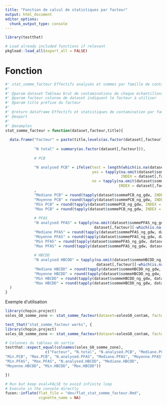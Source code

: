 ```yaml
---
title: "Fonction de calcul de statistiques par facteur"
output: html_document
editor_options: 
  chunk_output_type: console
---
```


```r
library(testthat)
```

```r
# Load already included functions if relevant
pkgload::load_all(export_all = FALSE)
```

# Fonction

```r
#' stat_somme_facteur Effectifs analysés et sommes par famille de contaminant en fonction d'un facteur
#'
#' @param dataset Tableau brut de contaminations de chaque échantillons pour chaque contaminant des familles PCB, PFAS et HBCDD
#' @param facteur colonne de dataset indiquant le facteur à utiliser
#' @param title préfixe du facteur 
#'
#' @return dataframe Effectifs et statistiques de contamination par famille de contaminants pour un sous-groupe de données défini par un facteur.
#' @export
#'
#' @examples
stat_somme_facteur = function(dataset,facteur,title){
  
  data.frame("Facteur" = paste(title,levels(as.factor(dataset[,facteur]))),
    
             "N total" = summary(as.factor(dataset[,facteur])),
             
             # PCB

             "N analysed PCB" = ifelse(test = length(which(is.na(dataset$sommePCB_ng_gdw)==T))==0,
                                       yes = tapply(na.omit(dataset$sommePCB_ng_gdw), 
                                                    INDEX = dataset[,facteur], FUN = length),
                                       no = tapply(na.omit(dataset$sommePCB_ng_gdw), 
                                                   INDEX = dataset[,facteur][-which(is.na(dataset$sommePCB_ng_gdw)==T)], FUN = length))
             ,
             "Mediane PCB" = round(tapply(dataset$sommePCB_ng_gdw, INDEX = dataset[,facteur], FUN = median, na.rm=T),digits = 0),
             "Moyenne PCB" = round(tapply(dataset$sommePCB_ng_gdw, INDEX = dataset[,facteur], FUN = mean, na.rm=T),digits = 0),
             "Min PCB" = round(tapply(dataset$sommePCB_ng_gdw, INDEX = dataset[,facteur], FUN = min, na.rm=T),digits = 0),
             "Max PCB" = round(tapply(dataset$sommePCB_ng_gdw, INDEX = dataset[,facteur], FUN = max, na.rm=T),digits = 0),
             
             # PFAS
             "N analysed PFAS" = tapply(na.omit(dataset$sommePFAS_ng_gdw), 
                                        dataset[,facteur][-which(is.na(dataset$sommePFAS_ng_gdw)==T)], FUN = length),
             "Mediane PFAS" = round(tapply(dataset$sommePFAS_ng_gdw, dataset[,facteur], FUN = median, na.rm=T),digits = 1),
             "Moyenne PFAS" = round(tapply(dataset$sommePFAS_ng_gdw, dataset[,facteur], FUN = mean, na.rm=T),digits = 1),
             "Min PFAS" = round(tapply(dataset$sommePFAS_ng_gdw, dataset[,facteur], FUN = min, na.rm=T),digits = 1),
             "Max PFAS" = round(tapply(dataset$sommePFAS_ng_gdw, dataset[,facteur], FUN = max, na.rm=T),digits = 1),
             
             # HBCDD
             "N analysed HBCDD" = tapply(na.omit(dataset$sommeHBCDD_ng_gdw), 
                                         dataset[,facteur][-which(is.na(dataset$sommeHBCDD_ng_gdw)==T)], FUN = length),
             "Mediane HBCDD" = round(tapply(dataset$sommeHBCDD_ng_gdw, dataset[,facteur], FUN = median, na.rm=T),digits = 2),
             "Moyenne HBCDD" = round(tapply(dataset$sommeHBCDD_ng_gdw, dataset[,facteur], FUN = mean, na.rm=T),digits = 2),
             "Min HBCDD" = round(tapply(dataset$sommeHBCDD_ng_gdw, dataset[,facteur], FUN = min, na.rm=T),digits = 2),
             "Max HBCDD" = round(tapply(dataset$sommeHBCDD_ng_gdw, dataset[,facteur], FUN = max, na.rm=T),digits = 2)
  )
}
```

Exemple d'utilisation
```r
library(chopin.project)
soles_G0_somme_zone <- stat_somme_facteur(dataset=solesG0_contam, facteur = "zone", title="G0")
```


```r
test_that("stat_somme_facteur works", {
library(chopin.project)
soles_G0_somme_zone <- stat_somme_facteur(dataset=solesG0_contam, facteur = "zone", title="G0")

# Colonnes du tableau de sortie
testthat::expect_equal(colnames(soles_G0_somme_zone),
                  c("Facteur", "N.total", "N.analysed.PCB", "Mediane.PCB", "Moyenne.PCB", 
"Min.PCB", "Max.PCB", "N.analysed.PFAS", "Mediane.PFAS", "Moyenne.PFAS", 
"Min.PFAS", "Max.PFAS", "N.analysed.HBCDD", "Mediane.HBCDD", 
"Moyenne.HBCDD", "Min.HBCDD", "Max.HBCDD"))

})
```


```r
# Run but keep eval=FALSE to avoid infinite loop
# Execute in the console directly
fusen::inflate(flat_file = "dev/flat_stat_somme_facteur.Rmd", 
               vignette_name = NA)
```

